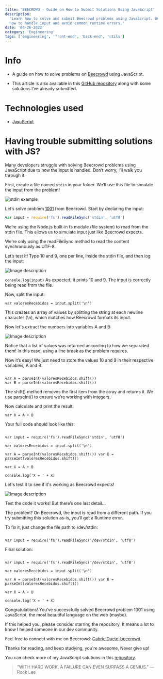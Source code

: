 ```yaml
---
title: 'BEECROWD - Guide on How to Submit Solutions Using JavaScript'
description:
  'Learn how to solve and submit Beecrowd problems using JavaScript. Understand
  how to handle input and avoid common runtime errors.'
date: '04-26-2022'
category: 'Engineering'
tags: ['engineering', 'front-end', 'back-end', 'utils']
---
```


# Info

- A guide on how to solve problems on
  [Beecrowd](https://www.beecrowd.com.br/judge/p) using JavaScript.

- This article is also available in this
  [GitHub repository](https://github.com/gabrielduete/BEECROWD-JS-GUIA) along
  with some solutions I’ve already submitted.

# Technologies used

- [JavaScript](https://www.javascript.com/)

# Having trouble submitting solutions with JS?

Many developers struggle with solving Beecrowd problems using JavaScript due to
how the input is handled. Don’t worry, I’ll walk you through it:

First, create a file named `stdin` in your folder. We’ll use this file to
simulate the input from the problem!

![stdin example](https://dev-to-uploads.s3.amazonaws.com/uploads/articles/h9sub1t9k4d340lhozih.png)

Let’s solve problem
[1001](https://www.beecrowd.com.br/judge/pt/problems/view/1001) from Beecrowd.
Start by declaring the input:

```js
var input = require('fs').readFileSync('stdin', 'utf8')
```

We’re using the Node.js built-in fs module (file system) to read from the stdin
file. This allows us to simulate input just like Beecrowd expects.

We're only using the readFileSync method to read the content synchronously as
UTF-8.

Let’s test it! Type 10 and 9, one per line, inside the stdin file, and then log
the input:

![Image description](https://dev-to-uploads.s3.amazonaws.com/uploads/articles/yg9hjeson20fpebc5imi.png)

`console.log(input)` As expected, it prints 10 and 9. The input is correctly
being read from the file.

Now, split the input:

```
var valoresRecebidos = input.split('\n')
```

This creates an array of values by splitting the string at each newline
character (\n), which matches how Beecrowd formats its input.

Now let's extract the numbers into variables A and B:

![Image description](https://dev-to-uploads.s3.amazonaws.com/uploads/articles/08uqqbyzcnr86ts9ov6f.png)

Notice that a list of values was returned according to how we separated them! In
this case, using a line break as the problem requires.

Now it’s easy! We just need to store the values 10 and 9 in their respective
variables, A and B.

```

var A = parseInt(valoresRecebidos.shift())
var B = parseInt(valoresRecebidos.shift())

```

The shift() method removes the first item from the array and returns it. We use
parseInt() to ensure we’re working with integers.

Now calculate and print the result:

```
var X = A + B
```

Your full code should look like this:

```

var input = require('fs').readFileSync('stdin', 'utf8')

var valoresRecebidos = input.split('\n')

var A = parseInt(valoresRecebidos.shift()) var B =
parseInt(valoresRecebidos.shift())

var X = A + B

console.log('X = ' + X)

```

Let's test it to see if it's working as Beecrowd expects!

![Image description](https://dev-to-uploads.s3.amazonaws.com/uploads/articles/3dccw3sq58qtv0pdaivm.png)

Test the code it works! But there’s one last detail…

The problem? On Beecrowd, the input is read from a different path. If you try
submitting this solution as-is, you’ll get a Runtime error.

To fix it, just change the file path to /dev/stdin:

```

var input = require('fs').readFileSync('/dev/stdin', 'utf8')

```

Final solution:

```

var input = require('fs').readFileSync('/dev/stdin', 'utf8')

var valoresRecebidos = input.split('\n')

var A = parseInt(valoresRecebidos.shift()) var B =
parseInt(valoresRecebidos.shift())

var X = A + B

console.log('X = ' + X)

```

Congratulations! You’ve successfully solved Beecrowd problem 1001 using
JavaScript, the most beautiful language on the web (maybe).

If this helped you, please consider starring the repository. It means a lot to
know I helped someone in our dev community.

Feel free to connect with me on Beecrowd:
[GabrielDuete-beecrowd](https://judge.beecrowd.com/pt/profile/412152).

Thanks for reading, and keep studying, you're awesome, Never give up!

You can check more of my JavaScript solutions in this
[repository](https://github.com/gabrielduete/BEECROWD-JS-GUIA).

> "WITH HARD WORK, A FAILURE CAN EVEN SURPASS A GENIUS." — Rock Lee
